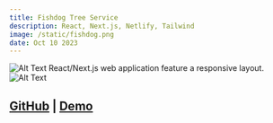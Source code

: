 ```yaml
---
title: Fishdog Tree Service
description: React, Next.js, Netlify, Tailwind
image: /static/fishdog.png
date: Oct 10 2023
---
```

![Alt Text](/static/fishdog.png)
React/Next.js web application feature a responsive layout.
![Alt Text](/static/fishdog2.png)



## [GitHub](https://github.com/heyextra/fishdogtreeservice/) | [Demo](https://fishdogtreeservice.netlify.app)

